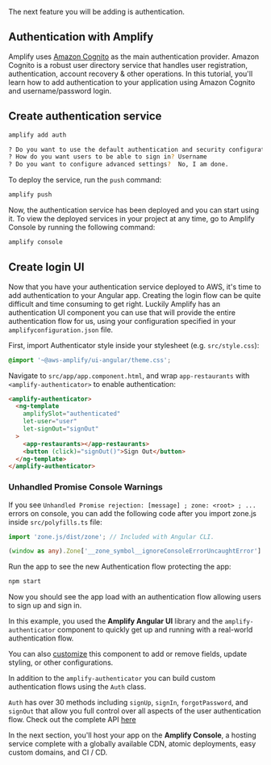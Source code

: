 The next feature you will be adding is authentication.

## Authentication with Amplify

Amplify uses [Amazon Cognito](https://aws.amazon.com/cognito/) as the main authentication provider. Amazon Cognito is a robust user directory service that handles user registration, authentication, account recovery & other operations. In this tutorial, you'll learn how to add authentication to your application using Amazon Cognito and username/password login.

## Create authentication service

```bash
amplify add auth

? Do you want to use the default authentication and security configuration? Default configuration
? How do you want users to be able to sign in? Username
? Do you want to configure advanced settings?  No, I am done.
```

To deploy the service, run the `push` command:

```bash
amplify push
```

Now, the authentication service has been deployed and you can start using it. To view the deployed services in your project at any time, go to Amplify Console by running the following command:

```bash
amplify console
```

## Create login UI

Now that you have your authentication service deployed to AWS, it's time to add authentication to your Angular app. Creating the login flow can be quite difficult and time consuming to get right. Luckily Amplify has an authentication UI component you can use that will provide the entire authentication flow for us, using your configuration specified in your `amplifyconfiguration.json` file.

First, import Authenticator style inside your stylesheet (e.g. `src/style.css`):

```css
@import '~@aws-amplify/ui-angular/theme.css';
```

Navigate to `src/app/app.component.html`, and wrap `app-restaurants` with `<amplify-authenticator>` to enable authentication:

```html
<amplify-authenticator>
  <ng-template
    amplifySlot="authenticated"
    let-user="user"
    let-signOut="signOut"
  >
    <app-restaurants></app-restaurants>
    <button (click)="signOut()">Sign Out</button>
  </ng-template>
</amplify-authenticator>
```

### Unhandled Promise Console Warnings

If you see `Unhandled Promise rejection: [message] ; zone: <root> ; ...` errors on console, you can add the following code after you import zone.js inside `src/polyfills.ts` file:

```ts
import 'zone.js/dist/zone'; // Included with Angular CLI.

(window as any).Zone['__zone_symbol__ignoreConsoleErrorUncaughtError'] = true;
```

Run the app to see the new Authentication flow protecting the app:

```bash
npm start
```

Now you should see the app load with an authentication flow allowing users to sign up and sign in.

In this example, you used the **Amplify Angular UI** library and the `amplify-authenticator` component to quickly get up and running with a real-world authentication flow.

You can also [customize](https://ui.docs.amplify.aws/angular/components/authenticator/customization) this component to add or remove fields, update styling, or other configurations.

In addition to the `amplify-authenticator` you can build custom authentication flows using the `Auth` class.

`Auth` has over 30 methods including `signUp`, `signIn`, `forgotPassword`, and `signOut` that allow you full control over all aspects of the user authentication flow. Check out the complete API [here](https://aws-amplify.github.io/amplify-js/api/modules/aws_amplify.auth.html)

In the next section, you'll host your app on the **Amplify Console**, a hosting service complete with a globally available CDN, atomic deployments, easy custom domains, and CI / CD.
